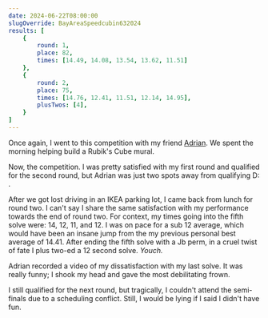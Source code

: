 ```yaml
---
date: 2024-06-22T08:00:00
slugOverride: BayAreaSpeedcubin632024
results: [
    {
        round: 1,
        place: 82,
        times: [14.49, 14.08, 13.54, 13.62, 11.51]
    },
    {
        round: 2,
        place: 75,
        times: [14.76, 12.41, 11.51, 12.14, 14.95],
        plusTwos: [4],
    }
]
---
```

Once again, I went to this competition with my friend [Adrian](https://bithole.dev). We spent the morning helping build a Rubik's Cube mural.

<ContentImage
    src={halfMural}
    desc="I had never seen a mural in person, it was seriously cool"
    alt="The Rubik's Cube mural half-built"
    width="300"
/>

<ContentImage
    src={mural}
    desc="The completed mural"
    width="300"
    alt="The completed Rubik's Cube mural"
/>

Now, the competition. I was pretty satisfied with my first round and qualified for the second round, but Adrian was just two spots away from qualifying D: .

After we got lost driving in an IKEA parking lot, I came back from lunch for round two. I can't say I share the same satisfaction with my performance towards the end of round two. For context, my times going into the fifth solve were: 14, 12, 11, and 12. I was on pace for a sub 12 average, which would have been an insane jump from the my previous personal best average of 14.41. After ending the fifth solve with a Jb perm, in a cruel twist of fate I plus two-ed a 12 second solve. *Youch.*

Adrian recorded a video of my dissatisfaction with my last solve. It was really funny; I shook my head and gave the most debilitating frown.

I still qualified for the next round, but tragically, I couldn't attend the semi-finals due to a scheduling conflict. Still, I would be lying if I said I didn't have fun.
